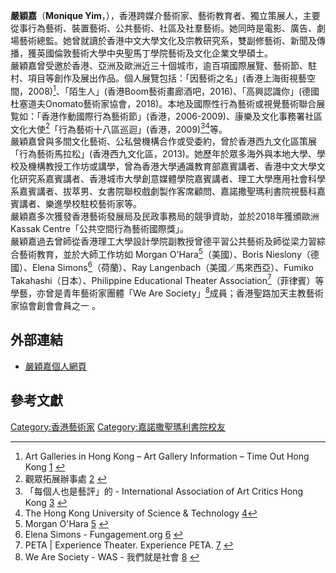 {{citation style|time=2012-02-19T07:26:51+00:00}}
'''嚴穎嘉'''（'''Monique Yim'''，{{bd|1984年|3月18日||}}），香港跨媒介藝術家、藝術教育者、獨立策展人，主要從事行為藝術、裝置藝術、公共藝術、社區及社羣藝術。她同時是電影、廣告、劇場藝術總監。她曾就讀於香港中文大學文化及宗教研究系，雙副修藝術、新聞及傳播，獲英國倫敦藝術大學中央聖馬丁學院藝術及文化企業文學碩士。<br />
嚴穎嘉曾受邀於香港、亞洲及歐洲近三十個城市，逾百項國際展覽、藝術節、駐村、項目等創作及展出作品。個人展覽包括：「因藝術之名」(香港上海街視藝空間，2008)<ref>Art Galleries in Hong Kong – Art Gallery Information – Time Out Hong Kong [http://www.timeout.com.hk/art/events/9843/in-the-name-of-art.html] {{Wayback|url=http://www.timeout.com.hk/art/events/9843/in-the-name-of-art.html |date=20160305010525 }}</ref>、「陌生人」(香港Boom藝術畫廊酒吧，2016)、「高興認識你」(德國杜塞道夫Onomato藝術家協會，2018)。本地及國際性行為藝術或視覺藝術聯合展覧如：「香港作動國際行為藝術節」(香港，2006-2009)、康樂及文化事務署社區文化大使<ref>觀眾拓展辦事處 [http://www.lcsd.gov.hk/CE/CulturalService/ab/tc/cabs/ccas09.htm] {{Wayback|url=http://www.lcsd.gov.hk/CE/CulturalService/ab/tc/cabs/ccas09.htm |date=20100821222959 }}</ref>「行為藝術十八區巡迴」(香港，2009)<ref>「每個人也是藝評」的 - International Association of Art Critics Hong Kong [http://www.aicahk.org/chi/reviews.asp?id=36] {{Wayback|url=http://www.aicahk.org/chi/reviews.asp?id=36 |date=20201022095024 }}</ref><ref>The Hong Kong University of Science & Technology [http://www.ust.hk/~webccshs/05032009Event.htm]{{dead link|date=2017年12月 |bot=InternetArchiveBot |fix-attempted=yes }}</ref>等。<br />
嚴穎嘉曾與多間文化藝術、公私營機構合作或受委約，曾於香港西九文化區策展「行為藝術馬拉松」(香港西九文化區，2013)。她歷年於眾多海外與本地大學、學校及機構教授工作坊或講學，曾為香港大學通識教育部嘉賓講者、香港中文大學文化研究系嘉賓講者、香港城市大學創意媒體學院嘉賓講者、理工大學應用社會科學系嘉賓講者、拔萃男、女書院聯校戲劇製作客席顧問、嘉諾撒聖瑪利書院視藝科嘉賓講者、樂進學校駐校藝術家等。<br />
嚴穎嘉多次獲發香港藝術發展局及民政事務局的競爭資助，並於2018年獲頒歐洲 Kassak Centre「公共空間行為藝術國際獎」。<br />
嚴穎嘉過去曾師從香港理工大學設計學院副教授曾德平習公共藝術及師從梁力習綜合藝術教育，並於大師工作坊如 Morgan O'Hara<ref>Morgan O'Hara [http://www.morganohara.com/] {{Wayback|url=http://www.morganohara.com/ |date=20201124090222 }}</ref>（美國）、Boris Nieslony（德國）、Elena Simons<ref>Elena Simons - Fungagement.org [http://www.fungagement.org/about.htm] {{Wayback|url=http://www.fungagement.org/about.htm |date=20200625175739 }}</ref>（荷蘭）、Ray Langenbach（美國／馬來西亞）、Fumiko Takahashi（日本）、Philippine Educational Theater Association<ref>PETA | Experience Theater. Experience PETA. [http://petatheater.com/] {{Wayback|url=http://petatheater.com/ |date=20120228180659 }}</ref>（菲律賓）等學藝，亦曾是青年藝術家團體「We Are Society」<ref>We Are Society - WAS - 我們就是社會 [http://wearesociety.blogspot.com/] {{Wayback|url=http://wearesociety.blogspot.com/ |date=20201021215210 }}</ref>成員；香港聖路加天主教藝術家協會創會會員之一 。

==外部連結==
* [https://sites.google.com/site/moniquewkyim/ 嚴穎嘉個人網頁]{{Wayback|url=https://sites.google.com/site/moniquewkyim/ |date=20160601042105 }}

== 參考文獻 ==
{{reflist}}

[[Category:香港藝術家|Category:香港藝術家]]
[[Category:嘉諾撒聖瑪利書院校友|Category:嘉諾撒聖瑪利書院校友]]